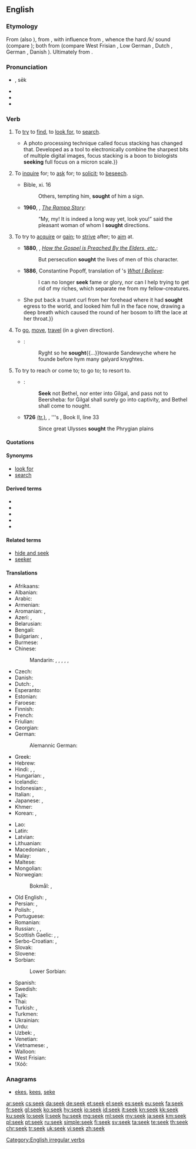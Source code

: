 {{also|sek}}
==English==

===Etymology===
From {{etyl|enm|en}} {{term|seken|lang=enm}} (also {{term|sechen|lang=enm}}), from {{etyl|ang|en}} {{m|ang|sēċan||to seek; try to find, to look for, make search for; try to get; strive to effect, aim at, strive after; seek after, try to provide for; try to find out by investigation or examination; enquire about; try to learn by asking, ask, ask for, inquire; look to for, expect from; visit, go to; resort to; go, move, proceed; approach, attain to; attack, pursue, follow}}, with influence from {{etyl|non|en}} {{term|sœkja|lang=non}}, whence the hard /k/ sound (compare {{term|beseech|lang=en}}); both from {{etyl|gem-pro|en}} {{m|gem-pro|*sōkijaną||to seek}} (compare West Frisian {{term|sykje|lang=fy}}, Low German {{term|söken|lang=nds}}, Dutch {{term|zoeken|lang=nl}}, German {{term|suchen|lang=de}}, Danish {{term|søge|lang=da}}). Ultimately from {{etyl|ine-pro|en}} {{m|ine-pro|*seh₂g-||to seek out}}.

===Pronunciation===
* {{IPA|/siːk/|lang=en}}, sēk
* {{audio|en-us-seek.ogg|Audio (US)|lang=en}}
* {{homophones|lang=en|Sikh}}
* {{rhymes|iːk|lang=en}}

===Verb===
{{en-verb|seeks|seeking|sought}}

#{{context|transitive|lang=en}} To [[try]] to [[find]], to [[look for]], to [[search]].
#:{{usex|lang=en|I '''seek''' wisdom.}}
#*{{quote-magazine|year=2013|month=July-August|author=[http://www.americanscientist.org/authors/detail/catherine-clabby Catherine Clabby]
|magazine={{w|American Scientist}}|title=[http://www.americanscientist.org/issues/pub/2013/4/focus-on-everything Focus on Everything]
|passage=Not long ago, it was difficult to produce photographs of tiny creatures with every part in focus.{{...}}A photo processing technique called focus stacking has changed that. Developed as a tool to electronically combine the sharpest bits of multiple digital images, focus stacking is a boon to biologists '''seeking''' full focus on a micron scale.}}
#{{context|transitive|lang=en}} To [[inquire]] for; to [[ask]] for; to [[solicit]]; to [[beseech]].
#:{{usex|lang=en|I '''seek''' forgiveness through prayer.}}
#*Bible, {{w|Gospel of Luke|Luke}} xi. 16
#*:Others, tempting him, '''sought''' of him a sign.
#*'''1960''', {{w|Lobsang Rampa}}, ''[[s:The Rampa Story/Chapter Nine|The Rampa Story]]'':
#*:“My, my! It is indeed a long way yet, look you!” said the pleasant woman of whom I '''sought''' directions.
#{{context|transitive|lang=en}} To try to [[acquire]] or [[gain]]; to [[strive]] after; to [[aim]] at.
#:{{usex|lang=en|I '''sought''' my fortune on the goldfields.}}
#*'''1880''', {{w|George Q. Cannon}}, ''[[s:Journal of Discourses/Volume 23/How the Gospel is Preached By the Elders, etc.|How the Gospel is Preached By the Elders, etc.]]'':
#*:But persecution '''sought''' the lives of men of this character.
#*'''1886''', Constantine Popoff, translation of {{w|Leo Tolstoy}}'s ''[[s:What I Believe (Tolstoy)/Chapter 12|What I Believe]]'':
#*:I can no longer '''seek''' fame or glory, nor can I help trying to get rid of my riches, which separate me from my fellow-creatures.
#*{{quote-book|year=1910|author={{w|Emerson Hough}}
|title=[http://www.gutenberg.org/ebooks/11593 The Purchase Price]|chapter=1
|passage=Serene, smiling, enigmatic, she faced him with no fear whatever showing in her dark eyes.{{...}}She put back a truant curl from her forehead where it had '''sought''' egress to the world, and looked him full in the face now, drawing a deep breath which caused the round of her bosom to lift the lace at her throat.}}
#{{context|intransitive|obsolete|lang=en}} To [[go]], [[move]], [[travel]] (in a given direction).
#:{{usex|lang=en|When the alarm went off I '''sought''' the exit in a panic.}}
#*{{RQ:Mlry MrtArthr1|V}}:
#*:Ryght so he '''sought'''{{...}}towarde Sandewyche where he founde before hym many galyard knyghtes{{nb...}}.
#{{context|transitive|lang=en}} To try to reach or come to; to go to; to resort to.
#*{{RQ:Authorized Version|Amos|5|5}}:
#*:'''Seek''' not Bethel, nor enter into Gilgal, and pass not to Beersheba: for Gilgal shall surely go into captivity, and Bethel shall come to nought.
#*'''1726''' [http://books.google.com.au/books?id=0CYg_SkcUEEC (tr.)], {{w|Alexander Pope}}, ''{{w|Homer}}'s {{w|Odyssey}}, Book&nbsp;II, line&nbsp;33
#*:Since great Ulysses '''sought''' the Phrygian plains

====Quotations====
{{seeMoreCites|lang=en}}

====Synonyms====
* [[look for]]
* [[search]]

====Derived terms====
* {{l|en|aseek}}
* {{l|en|beseek}}
* {{l|en|forseek}}
* {{l|en|misseek}}
* {{l|en|seek out}}

====Related terms====
* [[hide and seek]]
* [[seeker]]

====Translations====
{{trans-top|to try to find}}
* Afrikaans: {{t|af|soek}}
* Albanian: {{t|sq|kërkoj}}
* Arabic: {{t+|ar|بحث|tr=báḥaṯa}}
* Armenian: {{t|hy|փնտրել}}
* Aromanian: {{t+|rup|caftu}}, {{t|rup|tser}}
* Azeri: {{t+|az|axtarmaq}}, {{t|az|aramaq}}
* Belarusian: {{t|be|шукаць|impf|tr=šukácʹ}}
* Bengali: {{t|bn|খোঁজা|tr=khõja|sc=Beng}}
* Bulgarian: {{t+|bg|търся|impf|tr=tǎ̀rsja}}, {{t|bg|тараша|sc=Cyrl}}
* Burmese: {{t+|my|ရှာ|tr=sha}}
* Chinese:
*: Mandarin: {{t+|cmn|找|tr=zhǎo|sc=Hani}}, {{t|cmn|找尋|sc=Hani}}, {{t+|cmn|找寻|tr=zhǎoxún|sc=Hani}}, {{t+|cmn|尋找|sc=Hani}}, {{t+|cmn|寻找|tr=xúnzhǎo|sc=Hani}}, {{t+|cmn|搜索|tr=sōusuǒ|sc=Hani}}
* Czech: {{t+|cs|hledat}}
* Danish: {{t+|da|søge}}
* Dutch: {{t+|nl|zoeken}}, {{t+|nl|nastreven}}
* Esperanto: {{t+|eo|serĉi}}
* Estonian: {{t+|et|otsima}}
* Faroese: {{t|fo|søkja}}
* Finnish: {{t+|fi|etsiä}}
* French: {{t+|fr|chercher}}
* Friulian: {{t|fur|cirî}}
* Georgian: {{t+|ka|ძებნა|sc=Geor}}
* German: {{t+|de|suchen}}
*: Alemannic German: {{t|gsw|sueche}}
* Greek: {{t+|el|ζητώ|tr=zitó}}
* Hebrew: {{t+|he|חיפש|alt=חִפֵּשׂ|tr=khipés}}
* Hindi: {{t|hi|ढूँढ़ना|tr=ḍhū̃ṛhnā}}, {{t+|hi|ढूँढना|tr=ḍhū̃ḍhnā|sc=Deva}}, {{t|hi|खोजना|tr=khojnā|sc=Deva}}
* Hungarian: {{t+|hu|keres}}, {{t+|hu|kutat}}
* Icelandic: {{t+|is|leita}}
* Indonesian: {{t+|id|cari|alt=mencari}}, {{t+|id|cari|alt=mencari-cari}}
* Italian: {{t+|it|cercare}}, {{t+|it|ricercare}}
* Japanese: {{t|ja|探す|tr=[[さがす]], sagasu|sc=Jpan}}, {{t|ja|探し回る|tr=[[さがしまわる]], sagashi-mawaru|sc=Jpan}}
* Khmer: {{t|km|ស្វែងរក|tr=svaeng rɔɔk|sc=Khmr}}
* Korean: {{t+|ko|찾다|sc=Hang}}, {{t+|ko|추구|alt=추구하다|sc=Kore}}
{{trans-mid}}
* Lao: {{t|lo|ຫາ|tr=haa|sc=Laoo}}
* Latin: {{t+|la|quaerere}}
* Latvian: {{t|lv|meklēt}}
* Lithuanian: {{t+|lt|ieškoti}}
* Macedonian: {{t|mk|бара|impf|tr=bára}}, {{t|mk|трага|impf|tr=trága}}
* Malay: {{t|ms|mencari}}
* Maltese: {{t-needed|mt}}
* Mongolian: {{t-needed|mn}}
* Norwegian:
*: Bokmål: {{t+|no|søke}}, {{t+|no|lete}}
* Old English: {{t|ang|sēċan}}, {{t|ang|nēosian}}
* Persian: {{t+|fa|جستجو کردن|tr=jostoju kardan}}, {{t+|fa|جستن|tr=jostan|sc=fa-Arab}}
* Polish: {{t+|pl|poszukiwać|impf}}, {{t+|pl|szukać|impf}}
* Portuguese: {{t+|pt|procurar}}
* Romanian: {{t+|ro|căuta}}
* Russian: {{t+|ru|искать|impf|tr=iskát'}}, {{t+|ru|разыскивать|impf|tr=razýskivatʹ|sc=Cyrl}}, {{t|ru|[[пытаться]] [[найти]]|impf|tr=pytátʹsja najtí}}
* Scottish Gaelic: {{t|gd|lorg}}, {{t|gd|sir}}, {{t|gd|iarr}}
* Serbo-Croatian: {{t|sh|тра́жити|impf|sc=Cyrl}}, {{t|sh|trážiti|impf}}
* Slovak: {{t|sk|hľadať|impf}}
* Slovene: {{t+|sl|iskati|impf}}
* Sorbian:
*: Lower Sorbian: {{t|dsb|pytaś|impf}}
* Spanish: {{t+|es|buscar}}
* Swedish: {{t+|sv|söka}}
* Tajik: {{t|tg|ҷустуҷӯ кардан|tr=justujü kardan|sc=Cyrl}}
* Thai: {{t|th|มองหา|tr=mong hăa}}
* Turkish: {{t+|tr|aramak}}, {{t|tr|bulmaya calismak}}
* Turkmen: {{t+|tk|agtarmak}}
* Ukrainian: {{t+|uk|шукати|impf|tr=šukáty}}
* Urdu: {{t|ur|ڈھونڈھنا|tr=ḍhū̃ḍhnā}}
* Uzbek: {{t+|uz|axtarmoq}}, {{t+|uz|qidirmoq}}
* Venetian: {{t|vec|risercar}}
* Vietnamese: {{t+|vi|tìm}}, {{t+|vi|tìm kiếm}}
* Walloon: {{t+|wa|cweri}}
* West Frisian: {{t+|fy|sykje}}
* ǃXóõ: {{t|nmn|ǃxáa}}
{{trans-bottom}}

===Anagrams===
* [[ekes#English|ekes]], [[kees#English|kees]], [[seke#English|seke]]

[[Category:English irregular verbs]]

[[ar:seek]]
[[cs:seek]]
[[da:seek]]
[[de:seek]]
[[et:seek]]
[[el:seek]]
[[es:seek]]
[[eu:seek]]
[[fa:seek]]
[[fr:seek]]
[[gl:seek]]
[[ko:seek]]
[[hy:seek]]
[[io:seek]]
[[id:seek]]
[[it:seek]]
[[kn:seek]]
[[kk:seek]]
[[ku:seek]]
[[lo:seek]]
[[li:seek]]
[[hu:seek]]
[[mg:seek]]
[[ml:seek]]
[[my:seek]]
[[ja:seek]]
[[km:seek]]
[[pl:seek]]
[[pt:seek]]
[[ru:seek]]
[[simple:seek]]
[[fi:seek]]
[[sv:seek]]
[[ta:seek]]
[[te:seek]]
[[th:seek]]
[[chr:seek]]
[[tr:seek]]
[[uk:seek]]
[[vi:seek]]
[[zh:seek]]